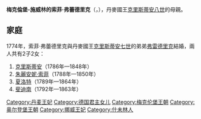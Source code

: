 {{Multiple issues|
{{Expand language|1=en|time=2020-10-18T12:22:20+00:00}}
{{Unreferenced|time=2020-10-18T12:22:20+00:00}}
}}
{{Infobox noble
| name        = 索菲·弗蕾德里克
| image       = MatthieuSophieFriederike.jpg
| birth_date  = {{birth_date|1758|8|24|df=yes}}
| birth_place = [[什未林|施威林]]
| death_date  = {{death date and age|1794|11|29|1758|8|24|df=yes}}
| death_place = [[哥本哈根|哥本哈根]]
| noble family= [[梅克倫堡王朝|梅克倫堡王朝]]
| father      = [[梅克倫堡-施威林的路德維希|梅克倫堡-施威林的路德維希]]
| mother      = [[薩克森-科堡-薩爾費爾德的夏洛特·索菲|薩克森-科堡-薩爾費爾德的夏洛特·索菲]]
}}
'''梅克倫堡-施威林的索菲·弗蕾德里克'''（{{lang-de|Sophie Friederike zu Mecklenburg-Schwerin}}，{{bd|1758年|8月24日|1794年|11月29日}}），丹麥國王[[克里斯蒂安八世|克里斯蒂安八世]]的母親。

== 家庭 ==
1774年，索菲·弗蕾德里克與丹麥國王[[克里斯蒂安七世|克里斯蒂安七世]]的弟弟[[丹麥的弗雷德里克_(1753-1805)|弗雷德里克]]結婚，兩人共有2子2女：
# [[克里斯蒂安八世|克里斯蒂安]]（1786年—1848年）
# [[丹麥的朱麗安妮·索菲|朱麗安妮·索菲]]（1788年—1850年）
# [[夏洛特公主_(丹麥)|夏洛特]]（1789年—1864年）
# [[斐迪南王子_(丹麥)|斐迪南]]（1792年—1863年）

[[Category:丹麦王妃|Category:丹麦王妃]]
[[Category:德国君主女儿|Category:德国君主女儿]]
[[Category:梅克伦堡王朝|Category:梅克伦堡王朝]]
[[Category:奥尔登堡王朝|Category:奥尔登堡王朝]]
[[Category:挪威王妃|Category:挪威王妃]]
[[Category:什未林人|Category:什未林人]]